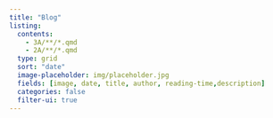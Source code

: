 ```yaml
---
title: "Blog"
listing:
  contents: 
    - 3A/**/*.qmd
    - 2A/**/*.qmd
  type: grid
  sort: "date"
  image-placeholder: img/placeholder.jpg
  fields: [image, date, title, author, reading-time,description]
  categories: false
  filter-ui: true
---
```

